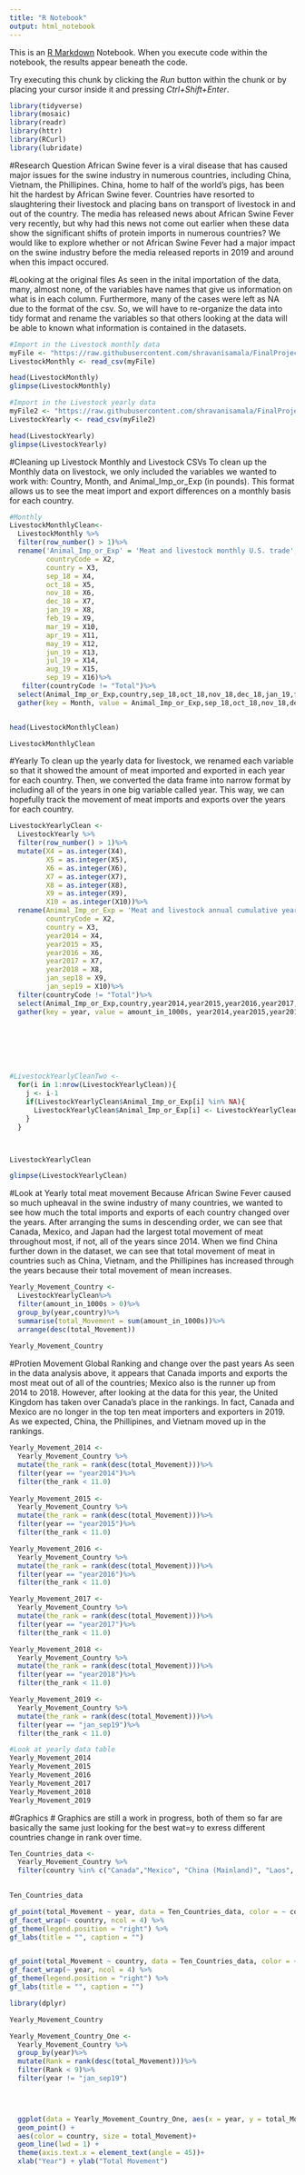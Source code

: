 ```yaml
---
title: "R Notebook"
output: html_notebook
---
```


This is an [R Markdown](http://rmarkdown.rstudio.com) Notebook. When you execute code within the notebook, the results appear beneath the code. 

Try executing this chunk by clicking the *Run* button within the chunk or by placing your cursor inside it and pressing *Ctrl+Shift+Enter*. 

```r
library(tidyverse)
library(mosaic)
library(readr)
library(httr)
library(RCurl)
library(lubridate)
```

#Research Question
African Swine fever is a viral disease that has caused major issues for the swine industry in numerous countries, including China, Vietnam, the Phillipines. China, home to half of the world's pigs, has been hit the hardest by African Swine fever. Countries have resorted to slaughtering their livestock and placing bans on transport of livestock in and out of the country. The media has released news about African Swine Fever very recently, but why had this news not come out earlier when these data show the significant shifts of protein imports in numerous countries? We would like to explore whether or not African Swine Fever had a major impact on the swine industry before the media released reports in 2019 and around when this impact occured. 

#Looking at the original files
As seen in the inital importation of the data, many, almost none, of the variables have names that give us information on what is in each column. Furthermore, many of the cases were left as NA due to the format of the csv. So, we will have to re-organize the data into tidy format and rename the variables so that others looking at the data will be able to known what information is contained in the datasets. 
```r
#Import in the Livestock monthly data
myFile <- "https://raw.githubusercontent.com/shravanisamala/FinalProject-/master/Livestock%20monthly.csv"
LivestockMonthly <- read_csv(myFile)

head(LivestockMonthly)
glimpse(LivestockMonthly)

#Import in the Livestock yearly data 
myFile2 <- "https://raw.githubusercontent.com/shravanisamala/FinalProject-/master/Livestock%20yearly.csv"
LivestockYearly <- read_csv(myFile2)

head(LivestockYearly)
glimpse(LivestockYearly)

```

#Cleaning up Livestock Monthly and Livestock CSVs
To clean up the Monthly data on livestock, we only included the variables we wanted to work with: Country, Month, and Animal_Imp_or_Exp (in pounds). This format allows us to see the meat import and export differences on a monthly basis for each country. 
```r
#Monthly
LivestockMonthlyClean<-
  LivestockMonthly %>%
  filter(row_number() > 1)%>%
  rename('Animal_Imp_or_Exp' = 'Meat and livestock monthly U.S. trade',
         countryCode = X2, 
         country = X3,
         sep_18 = X4,
         oct_18 = X5, 
         nov_18 = X6,
         dec_18 = X7,
         jan_19 = X8, 
         feb_19 = X9, 
         mar_19 = X10,
         apr_19 = X11,
         may_19 = X12, 
         jun_19 = X13, 
         jul_19 = X14, 
         aug_19 = X15, 
         sep_19 = X16)%>%
   filter(countryCode != "Total")%>%
  select(Animal_Imp_or_Exp,country,sep_18,oct_18,nov_18,dec_18,jan_19,feb_19,mar_19,apr_19,may_19,jun_19,jul_19,aug_19,sep_19)%>%
  gather(key = Month, value = Animal_Imp_or_Exp,sep_18,oct_18,nov_18,dec_18,jan_19,feb_19,mar_19,apr_19,may_19,jun_19,jul_19,aug_19,sep_19 ) 


head(LivestockMonthlyClean)

LivestockMonthlyClean

```

#Yearly
To clean up the yearly data for livestock, we renamed each variable so that it showed the amount of meat imported and exported in each year for each country. Then, we converted the data frame into narrow format by including all of the years in one big variable called year. This way, we can hopefully track the movement of meat imports and exports over the years for each country. 
```r
LivestockYearlyClean <- 
  LivestockYearly %>%
  filter(row_number() > 1)%>%
  mutate(X4 = as.integer(X4),
         X5 = as.integer(X5),
         X6 = as.integer(X6),
         X7 = as.integer(X7),
         X8 = as.integer(X8),
         X9 = as.integer(X9),
         X10 = as.integer(X10))%>%
  rename(Animal_Imp_or_Exp = 'Meat and livestock annual cumulative year-to-date U.S. trade',
         countryCode = X2, 
         country = X3,
         year2014 = X4,
         year2015 = X5, 
         year2016 = X6,
         year2017 = X7,
         year2018 = X8, 
         jan_sep18 = X9, 
         jan_sep19 = X10)%>%
  filter(countryCode != "Total")%>%
  select(Animal_Imp_or_Exp,country,year2014,year2015,year2016,year2017,year2018,jan_sep19)%>%
  gather(key = year, value = amount_in_1000s, year2014,year2015,year2016,year2017,year2018,jan_sep19)
  






#LivestockYearlyCleanTwo <-
  for(i in 1:nrow(LivestockYearlyClean)){
    j <- i-1
    if(LivestockYearlyClean$Animal_Imp_or_Exp[i] %in% NA){
      LivestockYearlyClean$Animal_Imp_or_Exp[i] <- LivestockYearlyClean$Animal_Imp_or_Exp[j]
    }
  }



LivestockYearlyClean

glimpse(LivestockYearlyClean)      


```

#Look at Yearly total meat movement
Because African Swine Fever caused so much upheaval in the swine industry of many countries, we wanted to see how much the total imports and exports of each country changed over the years. After arranging the sums in descending order, we can see that Canada, Mexico, and Japan had the largest total movement of meat throughout most, if not, all of the years since 2014. When we find China further down in the dataset, we can see that total movement of meat in countries such as China, Vietnam, and the Phillipines has increased through the years because their total movement of mean increases. 
```r
Yearly_Movement_Country <- 
  LivestockYearlyClean%>%
  filter(amount_in_1000s > 0)%>%
  group_by(year,country)%>%
  summarise(total_Movement = sum(amount_in_1000s))%>%
  arrange(desc(total_Movement))
  
Yearly_Movement_Country
```

#Protien Movement Global Ranking and change over the past years
As seen in the data analysis above, it appears that Canada imports and exports the most meat out of all of the countries; Mexico also is the runner up from 2014 to 2018. However, after looking at the data for this year, the United Kingdom has taken over Canada's place in the rankings. In fact, Canada and Mexico are no longer in the top ten meat importers and exporters in 2019. As we expected, China, the Phillipines, and Vietnam moved up in the rankings. 
```r

Yearly_Movement_2014 <-
  Yearly_Movement_Country %>%
  mutate(the_rank = rank(desc(total_Movement)))%>%
  filter(year == "year2014")%>%
  filter(the_rank < 11.0)
  
Yearly_Movement_2015 <-
  Yearly_Movement_Country %>%
  mutate(the_rank = rank(desc(total_Movement)))%>%
  filter(year == "year2015")%>%
  filter(the_rank < 11.0)

Yearly_Movement_2016 <-
  Yearly_Movement_Country %>%
  mutate(the_rank = rank(desc(total_Movement)))%>%
  filter(year == "year2016")%>%
  filter(the_rank < 11.0)

Yearly_Movement_2017 <-
  Yearly_Movement_Country %>%
  mutate(the_rank = rank(desc(total_Movement)))%>%
  filter(year == "year2017")%>%
  filter(the_rank < 11.0)

Yearly_Movement_2018 <-
  Yearly_Movement_Country %>%
  mutate(the_rank = rank(desc(total_Movement)))%>%
  filter(year == "year2018")%>%
  filter(the_rank < 11.0)

Yearly_Movement_2019 <-
  Yearly_Movement_Country %>%
  mutate(the_rank = rank(desc(total_Movement)))%>%
  filter(year == "jan_sep19")%>%
  filter(the_rank < 11.0)

#Look at yearly data table
Yearly_Movement_2014
Yearly_Movement_2015
Yearly_Movement_2016
Yearly_Movement_2017
Yearly_Movement_2018
Yearly_Movement_2019

```




#Graphics
# Graphics are still a work in progress, both of them so far are basically the same just looking for the best wat=y to exress different countries change in rank over time.

```r

Ten_Countries_data <-
  Yearly_Movement_Country %>%
  filter(country %in% c("Canada","Mexico", "China (Mainland)", "Laos", "Phillipines","South Korea", "Japan", "Vietnam", "Australia", "New Zealand"))
        

Ten_Countries_data

gf_point(total_Movement ~ year, data = Ten_Countries_data, color = ~ country, size =3) %>%
gf_facet_wrap(~ country, ncol = 4) %>% 
gf_theme(legend.position = "right") %>% 
gf_labs(title = "", caption = "")


gf_point(total_Movement ~ country, data = Ten_Countries_data, color = ~ country, size =3, tilt = 50) %>%
gf_facet_wrap(~ year, ncol = 4) %>% 
gf_theme(legend.position = "right") %>% 
gf_labs(title = "", caption = "")
```

```r
library(dplyr)

Yearly_Movement_Country

Yearly_Movement_Country_One <-
  Yearly_Movement_Country %>%
  group_by(year)%>%
  mutate(Rank = rank(desc(total_Movement)))%>%
  filter(Rank < 9)%>%
  filter(year != "jan_sep19")
  



  ggplot(data = Yearly_Movement_Country_One, aes(x = year, y = total_Movement, group = country))+
  geom_point() +
  aes(color = country, size = total_Movement)+
  geom_line(lwd = 1) + 
  theme(axis.text.x = element_text(angle = 45))+
  xlab("Year") + ylab("Total Movement")
  
  

```








